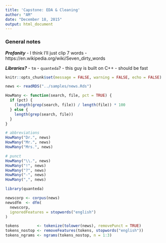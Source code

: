 ```yaml
---
title: 'Capstone: EDA & Cleaning'
author: "AM"
date: "December 18, 2015"
output: html_document
---
```


### General notes

***Profanity***
  - I think I'll just clip 7 words
  - https://en.wikipedia.org/wiki/Seven_dirty_words
  
***Libraries?***
  - `tm`
  - `quanteda`?
      - this guy is built on C++
      - should be fast
  

```r
knitr::opts_chunk$set(message = FALSE, warning = FALSE, echo = FALSE)
```

```r
news <- readRDS("../samples/news.Rds")
```

```r
HowMany <- function(search, file, pct = TRUE) {
  if (pct) { 
    (length(grep(search, file)) / length(file)) * 100
  } else {
    length(grep(search, file))
  }
}

# abbreviations
HowMany("Dr.", news)
HowMany("Mr.", news)
HowMany("Mrs.", news)

# punct
HowMany("\\.", news)
HowMany("!", news)
HowMany("?", news)
HowMany("-", news)
HowMany(",", news)
```

```r
library(quanteda)

newscorp <- corpus(news)
newsdfm  <- dfm(
  newscorp,
  ignoredFeatures = stopwords("english")
)
```

```r
tokens        <- tokenize(tolower(news), removePunct = TRUE)
tokens_nostop <- removeFeatures(tokens, stopwords("english"))
tokens_ngrams <- ngrams(tokens_nostop, n = 1:3)
```
